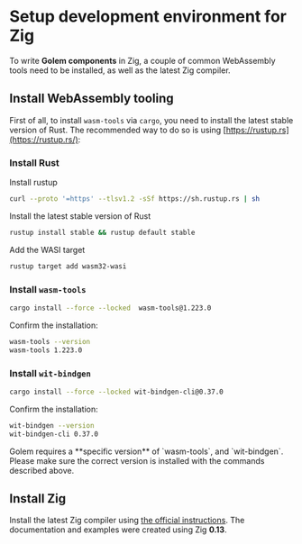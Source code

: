 
# Setup development environment for Zig

To write **Golem components** in Zig, a couple of common WebAssembly tools need to be installed, as well as the latest Zig compiler.

## Install WebAssembly tooling

First of all, to install `wasm-tools` via `cargo`, you need to install the latest stable version of Rust. The recommended way to do so is using [https://rustup.rs](https://rustup.rs/):

<Steps>

### Install Rust

Install rustup

```bash copy
curl --proto '=https' --tlsv1.2 -sSf https://sh.rustup.rs | sh
```

Install the latest stable version of Rust

```bash copy
rustup install stable && rustup default stable
```

Add the WASI target

```bash copy
rustup target add wasm32-wasi
```

### Install `wasm-tools`

```bash copy
cargo install --force --locked  wasm-tools@1.223.0
```

Confirm the installation:

```bash
wasm-tools --version
wasm-tools 1.223.0
```

### Install `wit-bindgen`

```bash copy
cargo install --force --locked wit-bindgen-cli@0.37.0
```

Confirm the installation:

```bash
wit-bindgen --version
wit-bindgen-cli 0.37.0
```

</Steps>

<Callout type="warning">
  Golem requires a **specific version** of `wasm-tools`, and `wit-bindgen`. Please make sure the
  correct version is installed with the commands described above.
</Callout>

## Install Zig

Install the latest Zig compiler using [the official instructions](https://ziglang.org/learn/getting-started/#installing-zig). The documentation and examples were created using Zig **0.13**.
